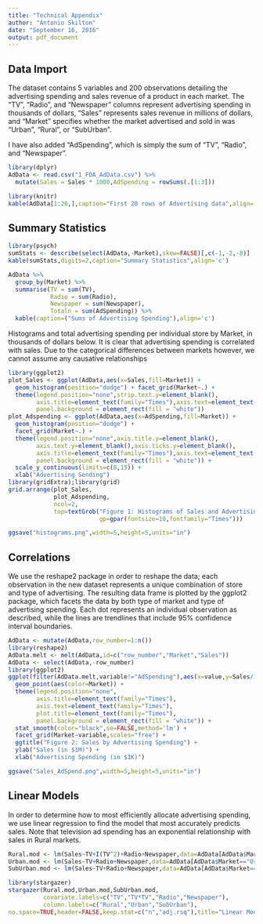 ```yaml
---
title: "Technical Appendix"
author: "Antonio Skilton"
date: "September 16, 2016"
output: pdf_document
---
```


## Data Import
The dataset contains 5 variables and 200 observations detailing the advertising spending and sales revenue of a product in each market. The "TV", "Radio", and "Newspaper" columns represent advertising spending in thousands of dollars, "Sales" represents sales revenue in millions of dollars, and "Market" specifies whether the market advertised and sold in was "Urban", "Rural", or "SubUrban".

I have also added "AdSpending", which is simply the sum of "TV", "Radio", and "Newspaper".
```r
library(dplyr)
AdData <- read.csv("1_FDA_AdData.csv") %>%
  mutate(Sales = Sales * 1000,AdSpending = rowSums(.[1:3]))
```

```r
library(knitr)
kable(AdData[1:20,],caption="First 20 rows of Advertising data",align='c')
```

\newpage

## Summary Statistics
```r
library(psych)
sumStats <- describe(select(AdData,-Market),skew=FALSE)[,c(-1,-2,-8)]
kable(sumStats,digits=2,caption="Summary Statistics",align='c')
```
```r
AdData %>% 
  group_by(Market) %>% 
  summarise(TV = sum(TV),
            Radio = sum(Radio),
            Newspaper = sum(Newspaper),
            Totaln = sum(AdSpending)) %>% 
  kable(caption=("Sums of Advertising Spending"),align='c')
```

\newpage
Histograms and total advertising spending per individual store by Market, in thousands of dollars below. It is clear that advertising spending is correlated with sales. Due to the categorical differences between markets however, we cannot assume any causative relationships

```r
library(ggplot2)
plot_Sales <- ggplot(AdData,aes(x=Sales,fill=Market)) + 
  geom_histogram(position="dodge") + facet_grid(Market~.) + 
  theme(legend.position="none",strip.text.y=element_blank(),
        axis.title=element_text(family="Times"),axis.text=element_text(family="Times"),
        panel.background = element_rect(fill = "white"))
plot_Adspending <- ggplot(AdData,aes(x=AdSpending,fill=Market)) + 
  geom_histogram(position="dodge") + 
  facet_grid(Market~.) + 
  theme(legend.position="none",axis.title.y=element_blank(),
        axis.text.y=element_blank(),axis.ticks.y=element_blank(),
        axis.title=element_text(family="Times"),axis.text=element_text(family="Times"),
        panel.background = element_rect(fill = "white")) + 
  scale_y_continuous(limits=c(0,15)) + 
  xlab("Advertising Sending")
library(gridExtra);library(grid)
grid.arrange(plot_Sales,
             plot_Adspending,
             ncol=2,
             top=textGrob("Figure 1: Histograms of Sales and Advertising Spending",
                          gp=gpar(fontsize=10,fontfamily="Times")))
```
```r
ggsave("histograms.png",width=5,height=5,units="in")
```

\newpage

## Correlations
We use the reshape2 package in order to reshape the data; each observation in the new dataset represents a unique combination of store and type of advertising. The resulting data frame is plotted by the ggplot2 package, which facets the data by both type of market and type of advertising spending. Each dot represents an individual observation as described, while the lines are trendlines that include 95% confidence interval boundaries.

```r
AdData <- mutate(AdData,row_number=1:n())
library(reshape2)
AdData.melt <- melt(AdData,id=c("row_number","Market","Sales"))
AdData <- select(AdData,-row_number)
library(ggplot2)
ggplot(filter(AdData.melt,variable!="AdSpending"),aes(x=value,y=Sales/1000,alpha=0.75)) + 
  geom_point(aes(color=Market)) + 
  theme(legend.position="none",
        axis.title=element_text(family="Times"),
        axis.text=element_text(family="Times"),
        plot.title=element_text(family="Times"),
        panel.background = element_rect(fill = "white")) + 
  stat_smooth(color="black",se=FALSE,method='lm') + 
  facet_grid(Market~variable,scales="free") + 
  ggtitle("Figure 2: Sales by Advertising Spending") + 
  ylab("Sales (in $1M)") + 
  xlab("Advertising Spending (in $1K)")
```
```r
ggsave("Sales_AdSpend.png",width=5,height=5,units="in")
```

\newpage

## Linear Models
In order to determine how to most efficiently allocate advertising spending, we use linear regression to find the model that most accurately predicts sales. Note that television ad spending has an exponential relationship with sales in Rural markets.

```r
Rural.mod <- lm(Sales~TV+I(TV^2)+Radio+Newspaper,data=AdData[AdData$Market=="Rural",-5])
Urban.mod <- lm(Sales~TV+Radio+Newspaper,data=AdData[AdData$Market=="Urban",-5])
SubUrban.mod <- lm(Sales~TV+Radio+Newspaper,data=AdData[AdData$Market=="SubUrban",-5])
```

```r
library(stargazer)
stargazer(Rural.mod,Urban.mod,SubUrban.mod,
          covariate.labels=c("TV","TV*TV","Radio","Newspaper"),
          column.labels=c("Rural","Urban","SubUrban"),
no.space=TRUE,header=FALSE,keep.stat=c("n","adj.rsq"),title="Linear Models by Market",model.numbers=FALSE)
```


